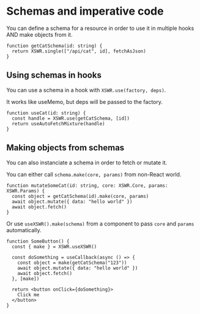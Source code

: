 # Schemas and imperative code

You can define a schema for a resource in order to use it in multiple hooks AND make objects from it.

```tsx
function getCatSchema(id: string) {
  return XSWR.single(["/api/cat", id], fetchAsJson)
}
```

## Using schemas in hooks 

You can use a schema in a hook with `XSWR.use(factory, deps)`. 

It works like useMemo, but deps will be passed to the factory.

```tsx
function useCat(id: string) {
  const handle = XSWR.use(getCatSchema, [id])
  return useAutoFetchMixture(handle)
}
```

## Making objects from schemas

You can also instanciate a schema in order to fetch or mutate it.

You can either call `schema.make(core, params)` from non-React world.

```tsx
function mutateSomeCat(id: string, core: XSWR.Core, params: XSWR.Params) {
  const object = getCatSchema(id).make(core, params)
  await object.mutate({ data: "hello world" })
  await object.fetch()
}
```

Or use `useXSWR().make(schema)` from a component to pass `core` and `params` automatically.

```tsx
function SomeButton() {
  const { make } = XSWR.useXSWR()

  const doSomething = useCallback(async () => {
    const object = make(getCatSchema("123"))
    await object.mutate({ data: "hello world" })
    await object.fetch()
  }, [make])

  return <button onClick={doSomething}>
    Click me
  </button>
}
```